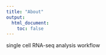 ```yaml
---
title: "About"
output:
  html_document:
    toc: false
---
```


single cell RNA-seq analysis workflow
